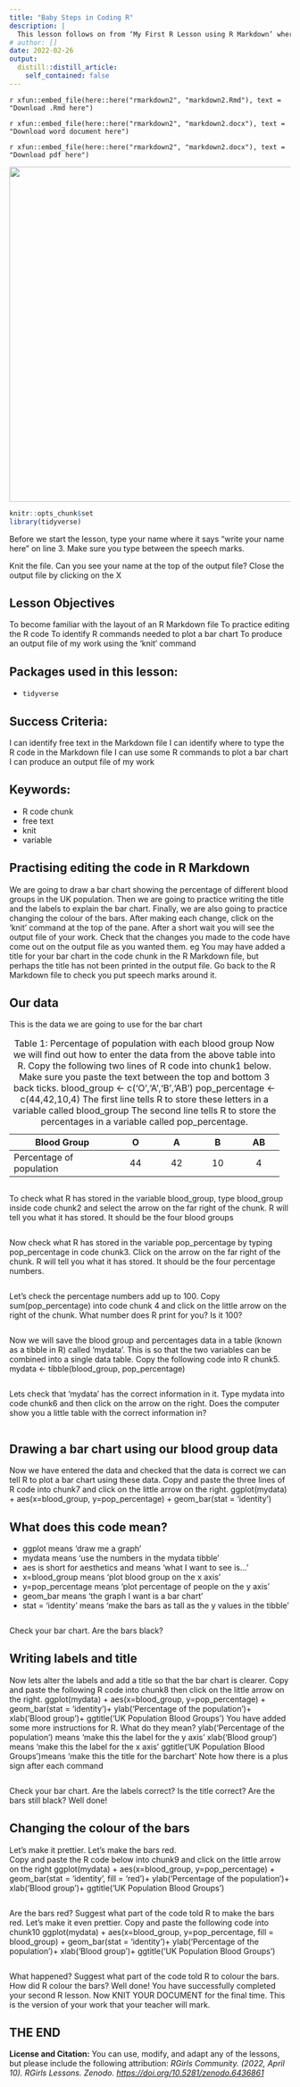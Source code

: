 ```yaml
---
title: "Baby Steps in Coding R"
description: |
  This lesson follows on from ‘My First R Lesson using R Markdown’ where students were introduced to the layout of an R Markdown document. In this lesson we start to look at the R code itself and to identify the commands needed to draw a bar chart.
# author: []
date: 2022-02-26
output:
  distill::distill_article:
    self_contained: false
---
```


<!-- <div style="text-align: center"> -->


<div class="contributor_org">
`r xfun::embed_file(here::here("rmarkdown2", "markdown2.Rmd"), text = "Download .Rmd here")`

`r xfun::embed_file(here::here("rmarkdown2", "markdown2.docx"), text = "Download word document here")`

`r xfun::embed_file(here::here("rmarkdown2", "markdown2.docx"), text = "Download pdf here")`
</div>

<!-- </div> -->


<div style="text-align: center">

<img src="rmarkdown2/feedback_second_markdown2.jpg" width="600px" min-width="300px" max-width="300px" />

</div>


```r
knitr::opts_chunk$set
library(tidyverse)
```

Before we start the lesson, type your name where it says "write your name here" on line 3.  Make sure you type between the speech marks. 

Knit the file.  Can you see your name at the top of the output file?  Close the output file by clicking on the X

## Lesson Objectives

To become familiar with the layout of an R Markdown file
To practice editing the R code
To identify R commands needed to plot a bar chart
To produce an output file of my work using the 'knit' command

## Packages used in this lesson:

- `tidyverse`

## Success Criteria:

I can identify free text in the Markdown file
I can identify where to type the R code in the Markdown file
I can use some R commands to plot a bar chart  
I can produce an output file of my work

## Keywords:

* R code chunk
* free text
* knit
* variable

## Practising editing the code in R Markdown

We are going to draw a bar chart showing the percentage of different blood groups in the UK population.
Then we are going to practice writing the title and the labels to explain the bar chart.
Finally, we are also going to practice changing the colour of the bars.
After making each change, click on the 'knit' command at the top of the pane. After a short wait you will see the output file of your work. Check that the changes you made to the code have come out on the output file as you wanted them. eg You may have added a title for your bar chart in the code chunk in the R Markdown file, but perhaps the title has not been printed in the output file. Go back to the R Markdown file to check you put speech marks around it.

## Our data

This is the data we are going to use for the bar chart

+--------------------------+----------+----------+----------+----------+
| Blood Group              | O        | A        | B        | AB       |
+==========================+:========:+:========:+:========:+:========:+
| Percentage of population | 44       | 42       | 10       | 4        |
+--------------------------+----------+----------+----------+----------+
: Table 1: Percentage of population with each blood group
Now we will find out how to enter the data from the above table into R.
Copy the following two lines of R code into chunk1 below. Make sure you paste the text between the top and bottom 3 back ticks.
blood_group <- c('O','A','B','AB')
pop_percentage <- c(44,42,10,4)
The first line tells R to store these letters in a variable called blood_group
The second line tells R to store the percentages in a variable called pop_percentage.

```r
```

To check what R has stored in the variable blood_group, type blood_group inside code chunk2 and select the arrow on the far right of the chunk. R will tell you what it has stored. It should be the four blood groups

```r
```

Now check what R has stored in the variable pop_percentage by typing pop_percentage in code chunk3. Click on the arrow on the far right of the chunk. R will tell you what it has stored. It should be the four percentage numbers.

```r
```

Let's check the percentage numbers add up to 100.
Copy sum(pop_percentage) into code chunk 4 and click on the little arrow on 
the right of the chunk.  What number does R print for you?  Is it 100?

```r
```

Now we will save the blood group and percentages data in a table (known as a tibble in R) called 'mydata'.  This is so that the two variables can be combined into a single data table.
Copy the following code into R chunk5.
mydata <- tibble(blood_group, pop_percentage)

```r
```

Lets check that 'mydata' has the correct information in it.
Type mydata into code chunk6 and then click on the arrow on the right.  Does the computer show you a little table with the correct information in?

```r
```

## Drawing a bar chart using our blood group data

Now we have entered the data and checked that the data is correct we can tell R to plot a bar chart using these data.
Copy and paste the three lines of R code into chunk7 and click on the little arrow on the right.
ggplot(mydata) +
aes(x=blood_group, y=pop_percentage) + 
geom_bar(stat = 'identity')
 
## What does this code mean?

- ggplot means 'draw me a graph'
- mydata means 'use the numbers in the mydata tibble'
- aes is short for aesthetics and means 'what I want to see is...'
- x=blood_group means 'plot blood group on the x axis'
- y=pop_percentage means 'plot percentage of people on the y axis'
- geom_bar means 'the graph I want is a bar chart'
- stat = 'identity' means 'make the bars as tall as the y values in the tibble'

```r
```

Check your bar chart.  Are the bars black?  

## Writing labels and title

Now lets alter the labels and add a title so that the bar chart is clearer.
Copy and paste the following R code into chunk8 then click on the little arrow on the right.
ggplot(mydata) +
  aes(x=blood_group, y=pop_percentage) +
  geom_bar(stat = 'identity')+
  ylab('Percentage of the population')+
  xlab('Blood group')+
  ggtitle('UK Population Blood Groups')
  You have added some more instructions for R.  What do they mean?
ylab('Percentage of the population') means 'make this the label for the y axis'
xlab('Blood group') means 'make this the label for the x axis'
ggtitle('UK Population Blood Groups')means 'make this the title for the barchart'
Note how there is a plus sign after each command
 
```r
```

Check your bar chart.  Are the labels correct?  Is the title correct?  Are the bars still black?
Well done!

## Changing the colour of the bars

Let's make it prettier.
Let's make the bars red.  
Copy and paste the R code below into chunk9 and click on the little arrow on the right
ggplot(mydata) +
  aes(x=blood_group, y=pop_percentage) +
  geom_bar(stat = 'identity', fill = 'red')+
  ylab('Percentage of the population')+
  xlab('Blood group')+
  ggtitle('UK Population Blood Groups')
  
  
```r
```

Are the bars red?  Suggest what part of the code told R to make the bars red.
Let's make it even prettier.  Copy and paste the following code into chunk10
ggplot(mydata) +
  aes(x=blood_group, y=pop_percentage, fill = blood_group) +
  geom_bar(stat = 'identity')+
  ylab('Percentage of the population')+
  xlab('Blood group')+
  ggtitle('UK Population Blood Groups')
    
```r
```

What happened?  Suggest what part of the code told R to colour the bars.  How did R colour the bars?
Well done!  You have successfully completed your second R lesson.
Now KNIT YOUR DOCUMENT for the final time.  This is the version of your work that your teacher will mark.

## THE END


<div class="license">
**License and Citation:** You can use, modify, and adapt any of the lessons, but please include the following attribution: *RGirls Community. (2022, April 10). RGirls Lessons. Zenodo. [https://doi.org/10.5281/zenodo.6436861](https://doi.org/10.5281/zenodo.6436861)* 
</div>